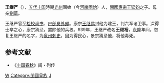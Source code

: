 '''王继严'''（{{bd||？|941年|catIdx=W}}），[[五代十国|五代十国]]時期[[光州|光州]]固始（今[[河南|河南]][[固始|固始]]）人，[[閩國|閩國]][[惠宗|惠宗]][[王延钧|王延钧]]之子。母亲[[劉華_(五代十國)|劉華]]。

王继严官至[[检校|检校]][[尚书|尚书]]、[[户部|户部]][[员外郎|员外郎]]。康宗[[王继鹏|王继鹏]]封他为建王，判六军诸卫事。深得士卒之心，康宗猜忌，罢除他的兵权。939年，王继严改名'''王继裕'''，[[永隆_(闽)|永隆]]年间，恢复王继严的名字，为[[泉州|泉州]][[刺史|刺史]]，因为得民心，景宗猜忌他，将他毒死。

==参考文献== 
*《[[十国春秋|十国春秋]]》闽・列传 
{{閩國}}
[[Category:五代十国政治人物|W]]
[[Category:閩國皇族|Category:閩國皇族]]
[[Category:王姓|J]]